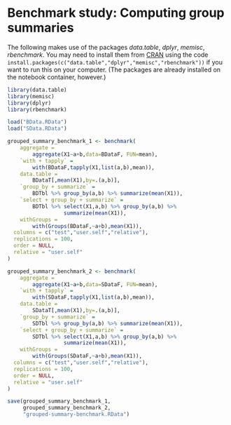 # Benchmark study: Computing group summaries


The following makes use of the packages *data.table*, *dplyr*, *memisc*, *rbenchmark*. You may need to
install them from [CRAN](https://cran.r-project.org) using the code
`install.packages(c("data.table","dplyr","memisc","rbenchmark"))` if you want to run this on your computer. (The packages are already installed on the notebook container, however.)

```r
library(data.table)
library(memisc)
library(dplyr)
library(rbenchmark)
```

```r
load("BData.RData")
load("SData.RData")
```

```r
grouped_summary_benchmark_1 <- benchmark(
    aggregate =
        aggregate(X1~a+b,data=BDataF, FUN=mean),
    `with + tapply` =
        with(BDataF,tapply(X1,list(a,b),mean)),
    data.table =
        BDataT[,mean(X1),by=.(a,b)],
    `group_by + summarize` =
        BDTbl %>% group_by(a,b) %>% summarize(mean(X1)),
    `select + group_by + summarize` =
        BDTbl %>% select(X1,a,b) %>% group_by(a,b) %>%
                  summarize(mean(X1)),
    withGroups =
        with(Groups(BDataF,~a+b),mean(X1)),
  columns = c("test","user.self","relative"),
  replications = 100,
  order = NULL,
  relative = "user.self"
)
```

```r
grouped_summary_benchmark_2 <- benchmark(
    aggregate =
        aggregate(X1~a+b,data=SDataF, FUN=mean),
    `with + tapply` =
        with(SDataF,tapply(X1,list(a,b),mean)),
    data.table =
        SDataT[,mean(X1),by=.(a,b)],
    `group_by + summarize` =
        SDTbl %>% group_by(a,b) %>% summarize(mean(X1)),
    `select + group_by + summarize` =
        SDTbl %>% select(X1,a,b) %>% group_by(a,b) %>%
                  summarize(mean(X1)),
    withGroups =
        with(Groups(SDataF,~a+b),mean(X1)),
  columns = c("test","user.self","relative"),
  replications = 100,
  order = NULL,
  relative = "user.self"
)
```

```r
save(grouped_summary_benchmark_1,
     grouped_summary_benchmark_2,
     "grouped-summary-benchmark.RData")
```
